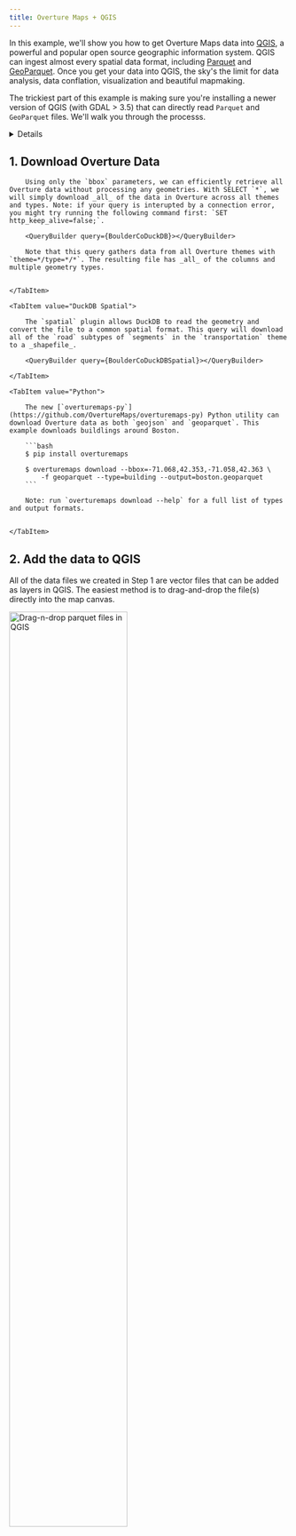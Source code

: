 ```yaml
---
title: Overture Maps + QGIS
---
```



In this example, we'll show you how to get Overture Maps data into [QGIS](https://www.qgis.org/), a powerful and popular open source geographic information system. QGIS can ingest almost every spatial data format, including [Parquet](https://parquet.apache.org/docs/) and [GeoParquet](https://geoparquet.org/). Once you get your data into QGIS, the sky's the limit for data analysis, data conflation, visualization and beautiful mapmaking.

The trickiest part of this example is making sure you're installing a newer version of QGIS (with GDAL > 3.5) that can directly read `Parquet` and `GeoParquet` files. We'll walk you through the processs.

<details>

    <summary>Instructions: Install a version of QGIS with GDAL > 3.5 that can read `(geo)parquet`</summary>

    <Tabs>
        <TabItem value="mac" label="MacOS" default>
            You can find the latest installers for Mac here: [github.com/opengisch/qgis-conda-builder/releases](https://github.com/opengisch/qgis-conda-builder/releases)

            Additionally, the [conda packages](https://anaconda.org/conda-forge/qgis) of QGIS have support for Parquet.
        </TabItem>

        <TabItem value="windows" label="Windows" default>
            Most distributions of QGIS for Windows have support for parquet.
        </TabItem>

        <TabItem value="linux" label="Linux" default>
            The [conda packages](https://anaconda.org/conda-forge/qgis) of QGIS have support for Parquet.

            Additionally, there is a Flatpak QGIS package that includes support for Parquet:

            ```bash
            flatpak install --user https://dl.flathub.org/build-repo/94031/org.qgis.qgis.flatpakref
            ```
        </TabItem>
    </Tabs>
</details>

## 1. Download Overture Data

<Tabs>
    <TabItem value="DuckDB">

        Using only the `bbox` parameters, we can efficiently retrieve all Overture data without processing any geometries. With SELECT `*`, we will simply download _all_ of the data in Overture across all themes and types. Note: if your query is interupted by a connection error, you might try running the following command first: `SET http_keep_alive=false;`.

        <QueryBuilder query={BoulderCoDuckDB}></QueryBuilder>

        Note that this query gathers data from all Overture themes with `theme=*/type=*/*`. The resulting file has _all_ of the columns and multiple geometry types.


    </TabItem>

    <TabItem value="DuckDB Spatial">

        The `spatial` plugin allows DuckDB to read the geometry and convert the file to a common spatial format. This query will download all of the `road` subtypes of `segments` in the `transportation` theme to a _shapefile_.

        <QueryBuilder query={BoulderCoDuckDBSpatial}></QueryBuilder>

    </TabItem>

    <TabItem value="Python">

        The new [`overturemaps-py`](https://github.com/OvertureMaps/overturemaps-py) Python utility can download Overture data as both `geojson` and `geoparquet`. This example downloads buildlings around Boston.

        ```bash
        $ pip install overturemaps

        $ overturemaps download --bbox=-71.068,42.353,-71.058,42.363 \
            -f geoparquet --type=building --output=boston.geoparquet
        ```

        Note: run `overturemaps download --help` for a full list of types and output formats.


    </TabItem>

</Tabs>


## 2. Add the data to QGIS
All of the data files we created in Step 1 are vector files that can be added as layers in QGIS. The easiest method is to drag-and-drop the file(s) directly into the map canvas.

<!-- [Overture parquet files in QGIS](/img/qgis-parquet-drag-drop.gif) -->
<img src='/img/qgis-parquet-drag-drop.gif' alt='Drag-n-drop parquet files in QGIS' width='65%'/>
